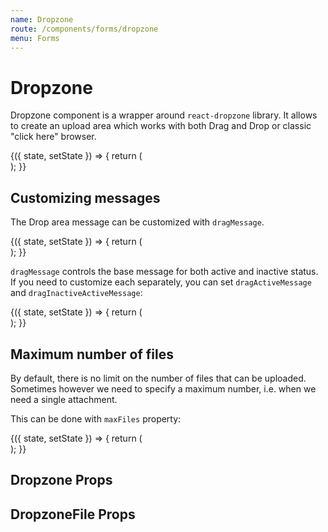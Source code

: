 ---
name: Dropzone
route: /components/forms/dropzone
menu: Forms
---




# Dropzone

Dropzone component is a wrapper around `react-dropzone` library.
It allows to create an upload area which works with both Drag and Drop or classic "click here" browser.

<Playground>
    <FormsStoryWrapper initialState={{ full_name: '' }}>
        {({ state, setState }) => {
            return (
                <div style={{ width: 400 }}>
                    <Field label="Documents">
                        <Dropzone
                            initialFiles={[
                                { name: 'First file.pdf' },
                                { name: 'My profile picture.jpg' },
                            ]}
                        />
                    </Field>
                </div>
            );
        }}
    </FormsStoryWrapper>
</Playground>

## Customizing messages

The Drop area message can be customized with `dragMessage`.

<Playground>
    <FormsStoryWrapper initialState={{ full_name: '' }}>
        {({ state, setState }) => {
            return (
                <div style={{ width: 400 }}>
                    <Field label="Documents">
                        <Dropzone
                            dragMessage="Drag the files here and they will be added below"
                            initialFiles={[
                                { name: 'First file.pdf' },
                                { name: 'My profile picture.jpg' },
                            ]}
                        />
                    </Field>
                </div>
            );
        }}
    </FormsStoryWrapper>
</Playground>

`dragMessage` controls the base message for both active and inactive status. If you need to customize each separately, you can set `dragActiveMessage` and `dragInactiveActiveMessage`:

<Playground>
    <FormsStoryWrapper initialState={{ full_name: '' }}>
        {({ state, setState }) => {
            return (
                <div style={{ width: 400 }}>
                    <Field label="Documents">
                        <Dropzone
                            dragActiveMessage="Drop the file!"
                            dragInactiveMessage="Drag a file in this zone here"
                            initialFiles={[
                                { name: 'First file.pdf' },
                                { name: 'My profile picture.jpg' },
                            ]}
                        />
                    </Field>
                </div>
            );
        }}
    </FormsStoryWrapper>
</Playground>

## Maximum number of files

By default, there is no limit on the number of files that can be uploaded.
Sometimes however we need to specify a maximum number, i.e. when we need a single attachment.

This can be done with `maxFiles` property:

<Playground>
    <FormsStoryWrapper initialState={{ full_name: '' }}>
        {({ state, setState }) => {
            return (
                <div style={{ width: 400 }}>
                    <Field label="Documents">
                        <Dropzone maxFiles={1} initialFiles={[{ name: 'First file.pdf' }]} />
                    </Field>
                </div>
            );
        }}
    </FormsStoryWrapper>
</Playground>

## Dropzone Props

<Props of={Dropzone} />

## DropzoneFile Props

<Props of={DropzoneFile} />
